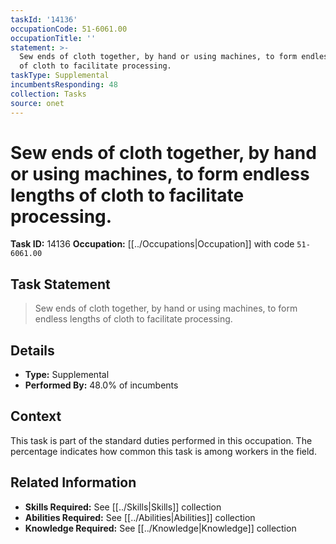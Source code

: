 ```yaml
---
taskId: '14136'
occupationCode: 51-6061.00
occupationTitle: ''
statement: >-
  Sew ends of cloth together, by hand or using machines, to form endless lengths
  of cloth to facilitate processing.
taskType: Supplemental
incumbentsResponding: 48
collection: Tasks
source: onet
---
```

# Sew ends of cloth together, by hand or using machines, to form endless lengths of cloth to facilitate processing.

**Task ID:** 14136
**Occupation:** [[../Occupations|Occupation]] with code `51-6061.00`

## Task Statement

> Sew ends of cloth together, by hand or using machines, to form endless lengths of cloth to facilitate processing.

## Details

- **Type:** Supplemental
- **Performed By:** 48.0% of incumbents

## Context

This task is part of the standard duties performed in this occupation. The percentage indicates how common this task is among workers in the field.

## Related Information

- **Skills Required:** See [[../Skills|Skills]] collection
- **Abilities Required:** See [[../Abilities|Abilities]] collection
- **Knowledge Required:** See [[../Knowledge|Knowledge]] collection
